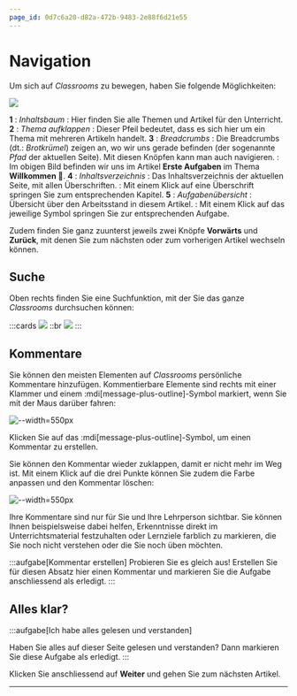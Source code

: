```yaml
---
page_id: 0d7c6a20-d82a-472b-9483-2e88f6d21e55
---
```


# Navigation
Um sich auf _Classrooms_ zu bewegen, haben Sie folgende Möglichkeiten:

![](img/navigation.png)

**1**
: _Inhaltsbaum_
: Hier finden Sie alle Themen und Artikel für den Unterricht.
**2**
: _Thema aufklappen_
: Dieser Pfeil bedeutet, dass es sich hier um ein Thema mit mehreren Artikeln handelt.
**3**
: _Breadcrumbs_
: Die Breadcrumbs (dt.: _Brotkrümel_) zeigen an, wo wir uns gerade befinden (der sogenannte _Pfad_ der aktuellen Seite). Mit diesen Knöpfen kann man auch navigieren.
: Im obigen Bild befinden wir uns im Artikel __Erste Aufgaben__ im Thema __Willkommen 👋__.
**4**
: _Inhaltsverzeichnis_
: Das Inhaltsverzeichnis der aktuellen Seite, mit allen Überschriften.
: Mit einem Klick auf eine Überschrift springen Sie zum entsprechenden Kapitel.
**5**
: _Aufgabenübersicht_
: Übersicht über den Arbeitsstand in diesem Artikel.
: Mit einem Klick auf das jeweilige Symbol springen Sie zur entsprechenden Aufgabe.

Zudem finden Sie ganz zuunterst jeweils zwei Knöpfe __Vorwärts__ und __Zurück__, mit denen Sie zum nächsten oder zum vorherigen Artikel wechseln können.

## Suche
Oben rechts finden Sie eine Suchfunktion, mit der Sie das ganze _Classrooms_ durchsuchen können:

:::cards
![](img/search_icon.png)
::br
![](img/search_box.png)
:::

## Kommentare
Sie können den meisten Elementen auf _Classrooms_ persönliche Kommentare hinzufügen. Kommentierbare Elemente sind rechts mit einer Klammer und einem :mdi[message-plus-outline]-Symbol markiert, wenn Sie mit der Maus darüber fahren:

![--width=550px](img/commentable.png)

Klicken Sie auf das :mdi[message-plus-outline]-Symbol, um einen Kommentar zu erstellen.

Sie können den Kommentar wieder zuklappen, damit er nicht mehr im Weg ist. Mit einem Klick auf die drei Punkte können Sie zudem die Farbe anpassen und den Kommentar löschen:

![--width=550px](img/edit_comment.png)

Ihre Kommentare sind nur für Sie und Ihre Lehrperson sichtbar. Sie können Ihnen beispielsweise dabei helfen, Erkenntnisse direkt im Unterrichtsmaterial festzuhalten oder Lernziele farblich zu markieren, die Sie noch nicht verstehen oder die Sie noch üben möchten.

:::aufgabe[Kommentar erstellen]
<TaskState id="268bd1a8-4b40-4b99-83e3-9bf1fa02faf9" />
Probieren Sie es gleich aus! Erstellen Sie für diesen Absatz hier einen Kommentar und markieren Sie die Aufgabe anschliessend als erledigt.
:::

## Alles klar?
:::aufgabe[Ich habe alles gelesen und verstanden]
<TaskState id='31e0b3df-a398-4c17-954c-a25f38045b16' />

Haben Sie alles auf dieser Seite gelesen und verstanden? Dann markieren Sie diese Aufgabe als erledigt.
:::

Klicken Sie anschliessend auf __Weiter__ und gehen Sie zum nächsten Artikel.

---